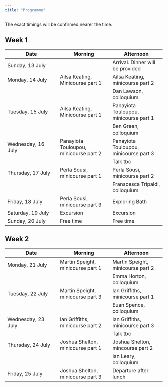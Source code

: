 ```yaml
---
title: "Programme"
---
```



The exact timings will be confirmed nearer the time.

## Week 1


|Date | Morning | Afternoon |
|---|---|---|
|Sunday, 13 July | |  Arrival. Dinner will be provided |
|Monday, 14 July| Ailsa Keating, Minicourse part 1 | Ailsa Keating, minicourse part 2|
| |  | Dan Lawson, colloquium |
|Tuesday, 15 July | Ailsa Keating, Minicourse part 1 | Panayiota Touloupou, minicourse part 1|
| | | Ben Green, colloquium |
|Wednesday, 16 July | Panayiota Touloupou, minicourse part 2 | Panayiota Touloupou, minicourse part 3 |
| | | Talk tbc|
|Thursday, 17 July | Perla Sousi, minicourse part 1| Perla Sousi, minicourse part 2 |
| | | Franscesca Tripaldi, colloquium | 
| Friday, 18 July | Perla Sousi, minicourse part 3 | Exploring Bath |
| Saturday, 19 July | Excursion | Excursion |
| Sunday, 20 July | Free time | Free time |



## Week 2

|Date | Morning | Afternoon |
|---|---|---|
|Monday, 21 July| Martin Speight, minicourse part 1 | Martin Speight, minicourse part 2 |
| | | Emma Horton, colloquium |
|Tuesday, 22 July | Martin Speight, minicourse part 3 | Ian Griffiths, minicourse part 1	|
| |  | Euan Spence, colloquium |
|Wednesday, 23 July |Ian Griffiths, minicourse part 2 | Ian Griffiths, minicourse part 3 |
| | | Talk tbc |
| Thursday, 24 July | Joshua Shelton, minicourse part 1 | Joshua Shelton, mincourse part 2 |
| | |Ian Leary, colloquium |
| Friday, 25 July | Joshua Shelton, minicourse part 3 | Departure after lunch |







